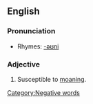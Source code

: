 ==English==

===Pronunciation===
{{IPA|/məʊni}}
*Rhymes: [[Rhymes:English:-əʊni|-əʊni]]

===Adjective===
{{en-adj|moanier|moaniest}}

# Susceptible to [[moan]]ing.

[[Category:Negative words]]